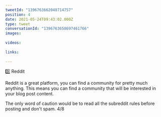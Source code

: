 ```yaml
---
tweetId: "1396763662048714757"
position: 4
date: 2021-05-24T09:43:02.000Z
type: tweet
conversationId: "1396763658697461766"
images:
  
videos:
  
links:
  
---
```

3️⃣ Reddit

Reddit is a great platform, you can find a community for pretty much anything. This means you can find a community that will be interested in your blog post content.

The only word of caution would be to read all the subreddit rules before posting and don't spam. 4/8
